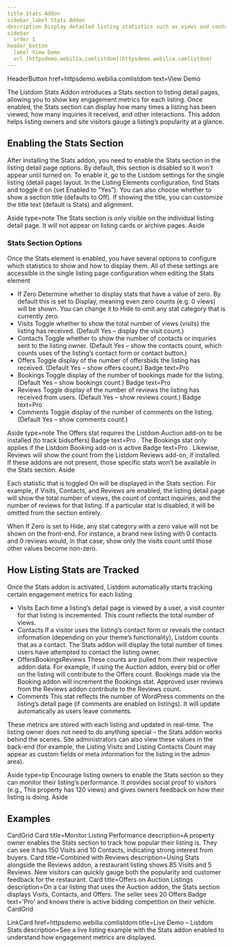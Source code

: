 ```yaml
---
title Stats Addon
sidebar_label Stats Addon
description Display detailed listing statistics such as views and contacts on listing detail pages.
sidebar
  order 1
header_button
  label View Demo
  url [httpsdemo.webilia.comlistdom](httpsdemo.webilia.comlistdom)
---
```



HeaderButton href=httpsdemo.webilia.comlistdom text=View Demo 

The Listdom Stats Addon introduces a Stats section to listing detail pages, allowing you to show key engagement metrics for each listing. Once enabled, the Stats section can display how many times a listing has been viewed, how many inquiries it received, and other interactions. This addon helps listing owners and site visitors gauge a listing’s popularity at a glance.

## Enabling the Stats Section

After installing the Stats addon, you need to enable the Stats section in the listing detail page options. By default, this section is disabled so it won’t appear until turned on. To enable it, go to the Listdom settings for the single listing (detail page) layout. In the Listing Elements configuration, find Stats and toggle it on (set Enabled to “Yes”). You can also choose whether to show a section title (defaults to Off). If showing the title, you can customize the title text (default is Stats) and alignment.

Aside type=note
The Stats section is only visible on the individual listing detail page. It will not appear on listing cards or archive pages.
Aside

### Stats Section Options

Once the Stats element is enabled, you have several options to configure which statistics to show and how to display them. All of these settings are accessible in the single listing page configuration when editing the Stats element

- If Zero Determine whether to display stats that have a value of zero. By default this is set to Display, meaning even zero counts (e.g. 0 views) will be shown. You can change it to Hide to omit any stat category that is currently zero.
- Visits Toggle whether to show the total number of views (visits) the listing has received. (Default Yes – display the visit count.)
- Contacts Toggle whether to show the number of contacts or inquiries sent to the listing owner. (Default Yes – show the contacts count, which counts uses of the listing’s contact form or contact button.)
- Offers Toggle display of the number of offersbids the listing has received. (Default Yes – show offers count.) Badge text=Pro  
- Bookings Toggle display of the number of bookings made for the listing. (Default Yes – show bookings count.) Badge text=Pro 
- Reviews Toggle display of the number of reviews the listing has received from users. (Default Yes – show reviews count.) Badge text=Pro 
- Comments Toggle display of the number of comments on the listing. (Default Yes – show comments count.)

Aside type=note
The Offers stat requires the Listdom Auction add-on to be installed (to track bidsoffers) Badge text=Pro . The Bookings stat only applies if the Listdom Booking add-on is active Badge text=Pro . Likewise, Reviews will show the count from the Listdom Reviews add-on, if installed. If these addons are not present, those specific stats won’t be available in the Stats section.
Aside

Each statistic that is toggled On will be displayed in the Stats section. For example, if Visits, Contacts, and Reviews are enabled, the listing detail page will show the total number of views, the count of contact inquiries, and the number of reviews for that listing. If a particular stat is disabled, it will be omitted from the section entirely.

When If Zero is set to Hide, any stat category with a zero value will not be shown on the front-end. For instance, a brand new listing with 0 contacts and 0 reviews would, in that case, show only the visits count until those other values become non-zero.

## How Listing Stats are Tracked

Once the Stats addon is activated, Listdom automatically starts tracking certain engagement metrics for each listing

- Visits Each time a listing’s detail page is viewed by a user, a visit counter for that listing is incremented. This count reflects the total number of views.
- Contacts If a visitor uses the listing’s contact form or reveals the contact information (depending on your theme’s functionality), Listdom counts that as a contact. The Stats addon will display the total number of times users have attempted to contact the listing owner.
- OffersBookingsReviews These counts are pulled from their respective addon data. For example, if using the Auction addon, every bid or offer on the listing will contribute to the Offers count. Bookings made via the Booking addon will increment the Bookings stat. Approved user reviews from the Reviews addon contribute to the Reviews count.
- Comments This stat reflects the number of WordPress comments on the listing’s detail page (if comments are enabled on listings). It will update automatically as users leave comments.

These metrics are stored with each listing and updated in real-time. The listing owner does not need to do anything special – the Stats addon works behind the scenes. Site administrators can also view these values in the back-end (for example, the Listing Visits and Listing Contacts Count may appear as custom fields or meta information for the listing in the admin area).

Aside type=tip
Encourage listing owners to enable the Stats section so they can monitor their listing’s performance. It provides social proof to visitors (e.g., This property has 120 views) and gives owners feedback on how their listing is doing.
Aside

## Examples

CardGrid
  Card title=Monitor Listing Performance description=A property owner enables the Stats section to track how popular their listing is. They can see it has 150 Visits and 10 Contacts, indicating strong interest from buyers. 
  Card title=Combined with Reviews description=Using Stats alongside the Reviews addon, a restaurant listing shows 85 Visits and 5 Reviews. New visitors can quickly gauge both the popularity and customer feedback for the restaurant. 
  Card title=Offers on Auction Listings description=On a car listing that uses the Auction addon, the Stats section displays Visits, Contacts, and Offers. The seller sees 20 Offers Badge text='Pro'  and knows there is active bidding competition on their vehicle. 
CardGrid

LinkCard href=httpsdemo.webilia.comlistdom title=Live Demo – Listdom Stats description=See a live listing example with the Stats addon enabled to understand how engagement metrics are displayed. 
